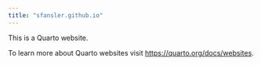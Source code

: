 ```yaml
---
title: "sfansler.github.io"
---
```


This is a Quarto website.

To learn more about Quarto websites visit <https://quarto.org/docs/websites>.
